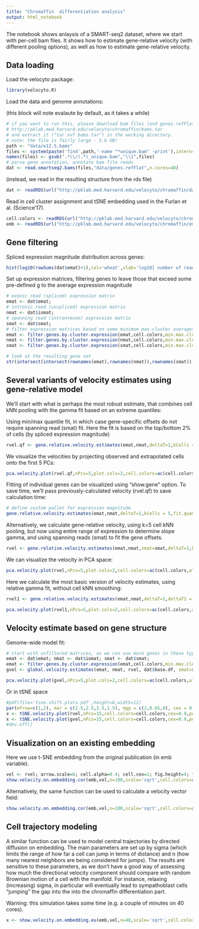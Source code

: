 ```yaml
---
title: "Chromaffin  differentiation analysis"
output: html_notebook
---
```


The notebook shows anlaysis of a SMART-seq2 dataset, where we start with per-cell bam files.
It shows how to estimate gene-relative velocity (with different pooling options), as well as how to estimate gene-relative velocity.

## Data loading

Load the velocyto package:
```r
library(velocyto.R)
```

Load the data and genome annotations:

(this block will note evalaute by default, as it takes a while)
```r
# if you want to run this, please download bam files (and genes.refFlat) from
# http://pklab.med.harvard.edu/velocyto/chromaffin/bams.tar
# and extract it ("tar xvf bams.tar") in the working directory.
# note: the file is fairly large - 5.6 GB! 
path <- "data/e12.5.bams"
files <- system(paste('find',path,'-name "*unique.bam" -print'),intern=T)
names(files) <- gsub(".*\\/(.*)_unique.bam","\\1",files)
# parse gene annotation, annotate bam file reads
dat <- read.smartseq2.bams(files,"data/genes.refFlat",n.cores=40)
```

(instead, we read in the resulting structure from the rds file)
```r
dat <- readRDS(url("http://pklab.med.harvard.edu/velocyto/chromaffin/dat.rds"))
```

Read in cell cluster assignment and tSNE embedding used in the Furlan et al. (Science'17).
```r
cell.colors <- readRDS(url("http://pklab.med.harvard.edu/velocyto/chromaffin/cell.colors.rds"))
emb <- readRDS(url("http://pklab.med.harvard.edu/velocyto/chromaffin/embedding.rds"))
```

## Gene filtering
Spliced expression magnitude distribution across genes:
```r
hist(log10(rowSums(dat$emat)+1),col='wheat',xlab='log10[ number of reads + 1]',main='number of reads per gene')
```


Set up expression matrices, filtering genes to leave those that exceed some pre-defined g to the average expression magnitude
```r
# exonic read (spliced) expression matrix
emat <- dat$emat;
# intronic read (unspliced) expression matrix
nmat <- dat$iomat;
# spanning read (intron+exon) expression matrix
smat <- dat$smat;
# filter expression matrices based on some minimum max-cluster averages
emat <- filter.genes.by.cluster.expression(emat,cell.colors,min.max.cluster.average = 5)
nmat <- filter.genes.by.cluster.expression(nmat,cell.colors,min.max.cluster.average = 1)
smat <- filter.genes.by.cluster.expression(smat,cell.colors,min.max.cluster.average = 0.5)

# look at the resulting gene set
str(intersect(intersect(rownames(emat),rownames(nmat)),rownames(smat)))

```

## Several variants of velocity estimates using gene-relative model

We'll start with what is perhaps the most robust estimate, that combines cell kNN pooling with the gamma fit based on an extreme quantiles:

Using min/max quantile fit, in which case gene-specific offsets do not require spanning read (smat) fit.
Here the fit is based on the top/bottom 2% of cells (by spliced expression magnitude)
```r
rvel.qf <- gene.relative.velocity.estimates(emat,nmat,deltaT=1,kCells = 5,fit.quantile = 0.02)
```

We visualize the velocities by projecting observed and extrapolated cells onto the first 5 PCs:
```r
pca.velocity.plot(rvel.qf,nPcs=5,plot.cols=2,cell.colors=ac(cell.colors,alpha=0.7),cex=1.2,pcount=0.1,pc.multipliers=c(1,-1,-1,-1,-1))
```


Fitting of individual genes can be visualized using "show.gene" option. To save time, we'll pass previously-calculated velocity (rvel.qf) to save calculation time:
```r
# define custom pallet for expression magnitude
gene.relative.velocity.estimates(emat,nmat,deltaT=1,kCells = 5,fit.quantile = 0.02,old.fit=rvel.qf,show.gene='Chga',cell.emb=emb,cell.colors=cell.colors)
```





Alternatively, we calculate gene-relative velocity, using k=5 cell kNN pooling, but now using entire range of expression to determine slope gamma, and using spanning reads (smat) to fit the gene offsets.
```r
rvel <- gene.relative.velocity.estimates(emat,nmat,smat=smat,deltaT=1,kCells = 5, min.nmat.emat.slope = 0.1, min.nmat.smat.correlation = 0.1)
```

We can visualize the velocity in PCA space:
```r
pca.velocity.plot(rvel,nPcs=5,plot.cols=2,cell.colors=ac(cell.colors,alpha=0.7),cex=1.2,pcount=0.1,pc.multipliers=c(1,-1,1,1,1))
```

Here we calculate the most basic version of velocity estimates, using relative gamma fit, without cell kNN smoothing:
```r
rvel1 <- gene.relative.velocity.estimates(emat,nmat,deltaT=1,deltaT2 = 1,kCells = 1)
```

```r
pca.velocity.plot(rvel1,nPcs=5,plot.cols=2,cell.colors=ac(cell.colors,alpha=0.7),cex=1.2,pcount=0.1,pc.multipliers=c(1,-1,1,1,1))
```



## Velocity estimate based on gene structure

Genome-wide model fit:
```r
# start with unfiltered matrices, as we can use more genes in these types of estimates
emat <- dat$emat; nmat <- dat$iomat; smat <- dat$smat;
emat <- filter.genes.by.cluster.expression(emat,cell.colors,min.max.cluster.average = 7)
gvel <- global.velcoity.estimates(emat, nmat, rvel, dat$base.df, smat=smat, deltaT=1, kCells=5, kGenes = 15, kGenes.trim = 5, min.gene.cells = 0, min.gene.conuts = 500)
```


```r
pca.velocity.plot(gvel,nPcs=5,plot.cols=2,cell.colors=ac(cell.colors,alpha=0.7),cex=1.2,pcount=0.1,pc.multipliers=c(1,-1,-1,1,1))
```




Or in tSNE space
```r
#pdf(file='tsne.shift.plots.pdf',height=6,width=12)
par(mfrow=c(1,2), mar = c(2.5,2.5,2.5,1.5), mgp = c(2,0.65,0), cex = 0.85);
x <- tSNE.velocity.plot(rvel,nPcs=15,cell.colors=cell.colors,cex=0.9,perplexity=200,norm.nPcs=NA,pcount=0.1,scale='log',do.par=F)
x <- tSNE.velocity.plot(gvel,nPcs=15,cell.colors=cell.colors,cex=0.9,perplexity=200,norm.nPcs=NA,pcount=0.1,scale='log',do.par=F)
#dev.off()

```


## Visualization on an existing embedding

Here we use t-SNE embedding from the original publication (in emb variable).

```r
vel <- rvel; arrow.scale=6; cell.alpha=0.4; cell.cex=1; fig.height=4; fig.width=4.5;
show.velocity.on.embedding.cor(emb,vel,n=100,scale='sqrt',cell.colors=ac(cell.colors,alpha=cell.alpha),cex=cell.cex,arrow.scale=arrow.scale,arrow.lwd=1)
```

Alternatively, the same function can be used to calculate a velocity vector field:
```r
show.velocity.on.embedding.cor(emb,vel,n=100,scale='sqrt',cell.colors=ac(cell.colors,alpha=cell.alpha),cex=cell.cex,arrow.scale=arrow.scale,show.grid.flow=TRUE,min.grid.cell.mass=0.5,grid.n=20,arrow.lwd=2)
```


## Cell trajectory modeling
A similar function can be used to model central trajectories by directed diffusion on embedding. 
The main parameters are set up by sigma (which limits the range of how far a cell can jump in terms of distance) and n (how many nearest neighbors are being considered for jumps). The results are sensitive to these parameters, as we don't have a good way of assessing how much the directional velocity component should compare with random Brownian motion of a cell with the manifold. For instance, relaxing (increasing) sigma, in particular will eventually lead to sympathoblast cells "jumping" the gap into the into the chromaffin differentiation part.

Warning: this simulation takes some time (e.g. a couple of minutes on 40 cores).

```r
x <- show.velocity.on.embedding.eu(emb,vel,n=40,scale='sqrt',cell.colors=ac(cell.colors,alpha=cell.alpha),cex=cell.cex,nPcs=30,sigma=2.5,show.trajectories=TRUE,diffusion.steps=500,n.trajectory.clusters=15,ntop.trajectories=1,embedding.knn=T,control.for.neighborhood.density=TRUE,n.cores=40) 

```

